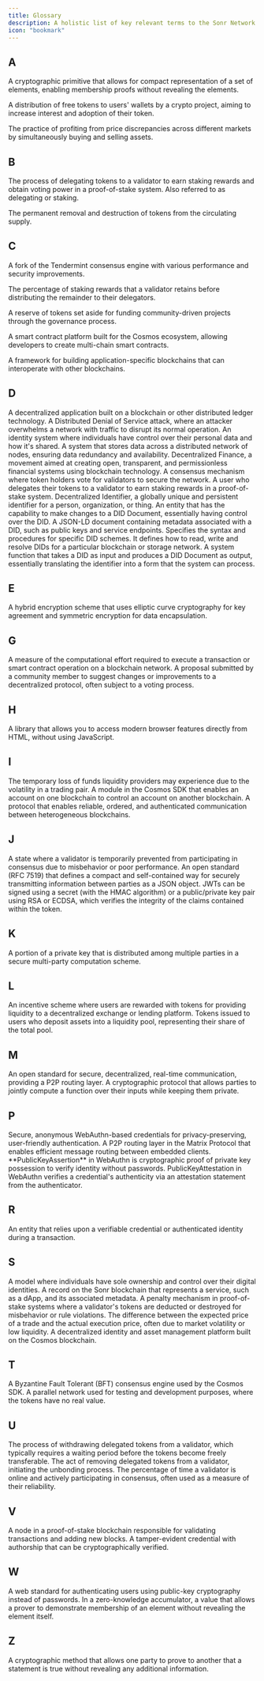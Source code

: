 ```yaml
---
title: Glossary
description: A holistic list of key relevant terms to the Sonr Network Architecture.
icon: "bookmark"
---
```


## A

<AccordionGroup>

<Accordion title="Accumulator (Zero Knowledge Proofs)">

A cryptographic primitive that allows for compact representation of a set of elements, enabling membership proofs without revealing the elements.

</Accordion>

<Accordion title="Air drops">

A distribution of free tokens to users' wallets by a crypto project, aiming to increase interest and adoption of their token.

</Accordion>

<Accordion title="Arbitrage">

The practice of profiting from price discrepancies across different markets by simultaneously buying and selling assets.

</Accordion>

</AccordionGroup>

## B

<AccordionGroup>

<Accordion title="Bonding">

The process of delegating tokens to a validator to earn staking rewards and obtain voting power in a proof-of-stake system. Also referred to as delegating or staking.

</Accordion>

<Accordion title="Burn">

The permanent removal and destruction of tokens from the circulating supply.

</Accordion>

</AccordionGroup>

## C

<AccordionGroup>

<Accordion title="CometBFT">

A fork of the Tendermint consensus engine with various performance and security improvements.

</Accordion>

<Accordion title="Commission">

The percentage of staking rewards that a validator retains before distributing the remainder to their delegators.

</Accordion>

<Accordion title="Community pool">

A reserve of tokens set aside for funding community-driven projects through the governance process.

</Accordion>

<Accordion title="CosmWasm">

A smart contract platform built for the Cosmos ecosystem, allowing developers to create multi-chain smart contracts.

</Accordion>

<Accordion title="Cosmos SDK">

A framework for building application-specific blockchains that can interoperate with other blockchains.

</Accordion>

</AccordionGroup>

## D

<AccordionGroup>

<Accordion title="dApp">
A decentralized application built on a blockchain or other distributed ledger technology.
</Accordion>

<Accordion title="DDoS">
A Distributed Denial of Service attack, where an attacker overwhelms a network with traffic to disrupt its normal operation.
</Accordion>

<Accordion title="Decentralized Identity">
An identity system where individuals have control over their personal data and how it's shared.
</Accordion>

<Accordion title="Decentralized Storage">
A system that stores data across a distributed network of nodes, ensuring data redundancy and availability.
</Accordion>

<Accordion title="DeFi">
Decentralized Finance, a movement aimed at creating open, transparent, and permissionless financial systems using blockchain technology.
</Accordion>

<Accordion title="Delegated Proof-of-Stake (DPoS)">
A consensus mechanism where token holders vote for validators to secure the network.
</Accordion>

<Accordion title="Delegator">
A user who delegates their tokens to a validator to earn staking rewards in a proof-of-stake system.
</Accordion>

<Accordion title="DID">
Decentralized Identifier, a globally unique and persistent identifier for a person, organization, or thing.
</Accordion>

<Accordion title="DID Controller">
An entity that has the capability to make changes to a DID Document, essentially having control over the DID.
</Accordion>

<Accordion title="DID Document">
A JSON-LD document containing metadata associated with a DID, such as public keys and service endpoints.
</Accordion>

<Accordion title="DID Method">
Specifies the syntax and procedures for specific DID schemes. It defines how to read, write and resolve DIDs for a particular blockchain or storage network.
</Accordion>

<Accordion title="DID Resolver">
A system function that takes a DID as input and produces a DID Document as output, essentially translating the identifier into a form that the system can process.
</Accordion>

</AccordionGroup>

## E

<AccordionGroup>

<Accordion title="Elliptic Curve Integrated Encryption Scheme (ECIES)">

A hybrid encryption scheme that uses elliptic curve cryptography for key agreement and symmetric encryption for data encapsulation.

</Accordion>

</AccordionGroup>

## G

<AccordionGroup>

<Accordion title="Gas">
A measure of the computational effort required to execute a transaction or smart contract operation on a blockchain network.
</Accordion>

<Accordion title="Governance proposal">
A proposal submitted by a community member to suggest changes or improvements to a decentralized protocol, often subject to a voting process.
</Accordion>

</AccordionGroup>

## H

<AccordionGroup>

<Accordion title="HTMX">
A library that allows you to access modern browser features directly from HTML, without using JavaScript.
</Accordion>

</AccordionGroup>

## I

<AccordionGroup>

<Accordion title="Impermanent Loss">
The temporary loss of funds liquidity providers may experience due to the volatility in a trading pair.
</Accordion>

<Accordion title="Interchain Accounts">
A module in the Cosmos SDK that enables an account on one blockchain to control an account on another blockchain.
</Accordion>

<Accordion title="Interblockchain Communication (IBC)">
A protocol that enables reliable, ordered, and authenticated communication between heterogeneous blockchains.
</Accordion>

</AccordionGroup>

## J

<AccordionGroup>

<Accordion title="Jailed">
A state where a validator is temporarily prevented from participating in consensus due to misbehavior or poor performance.
</Accordion>

<Accordion title="JSON Web Token (JWT)">
An open standard (RFC 7519) that defines a compact and self-contained way for securely transmitting information between parties as a JSON object. JWTs can be signed using a secret (with the HMAC algorithm) or a public/private key pair using RSA or ECDSA, which verifies the integrity of the claims contained within the token.
</Accordion>

</AccordionGroup>

## K

<AccordionGroup>

<Accordion title="Keyshare">
A portion of a private key that is distributed among multiple parties in a secure multi-party computation scheme.
</Accordion>

</AccordionGroup>

## L

<AccordionGroup>

<Accordion title="Liquidity Mining">
An incentive scheme where users are rewarded with tokens for providing liquidity to a decentralized exchange or lending platform.
</Accordion>

<Accordion title="LP Tokens">
Tokens issued to users who deposit assets into a liquidity pool, representing their share of the total pool.
</Accordion>

</AccordionGroup>

## M

<AccordionGroup>

<Accordion title="Matrix Protocol">
An open standard for secure, decentralized, real-time communication, providing a P2P routing layer.
</Accordion>

<Accordion title="Multi-Party Computation (MPC)">
A cryptographic protocol that allows parties to jointly compute a function over their inputs while keeping them private.
</Accordion>

</AccordionGroup>

## P

<AccordionGroup>

<Accordion title="Passkeys">
Secure, anonymous WebAuthn-based credentials for privacy-preserving, user-friendly authentication.
</Accordion>

<Accordion title="Pinecone">
A P2P routing layer in the Matrix Protocol that enables efficient message routing between embedded clients.
</Accordion>

<Accordion title="Public Key Assertion (WebAuthn)">
**PublicKeyAssertion** in WebAuthn is cryptographic proof of private key possession to verify identity without passwords.
</Accordion>

<Accordion title="Public Key Attestation (WebAuthn)">
PublicKeyAttestation in WebAuthn verifies a credential's authenticity via an attestation statement from the authenticator.
</Accordion>

</AccordionGroup>

## R

<AccordionGroup>

<Accordion title="Relaying Party">
An entity that relies upon a verifiable credential or authenticated identity during a transaction.
</Accordion>

</AccordionGroup>

## S

<AccordionGroup>

<Accordion title="Self-Sovereign Identity">
A model where individuals have sole ownership and control over their digital identities.
</Accordion>

<Accordion title="Service Record">
A record on the Sonr blockchain that represents a service, such as a dApp, and its associated metadata.
</Accordion>

<Accordion title="Slashing">
A penalty mechanism in proof-of-stake systems where a validator's tokens are deducted or destroyed for misbehavior or rule violations.
</Accordion>

<Accordion title="Slippage">
The difference between the expected price of a trade and the actual execution price, often due to market volatility or low liquidity.
</Accordion>

<Accordion title="Sonr">
A decentralized identity and asset management platform built on the Cosmos blockchain.
</Accordion>

</AccordionGroup>

## T

<AccordionGroup>

<Accordion title="Tendermint">
A Byzantine Fault Tolerant (BFT) consensus engine used by the Cosmos SDK.
</Accordion>

<Accordion title="Testnet">
A parallel network used for testing and development purposes, where the tokens have no real value.
</Accordion>

</AccordionGroup>

## U

<AccordionGroup>

<Accordion title="Unbonding">
The process of withdrawing delegated tokens from a validator, which typically requires a waiting period before the tokens become freely transferable.
</Accordion>

<Accordion title="Undelegate">
The act of removing delegated tokens from a validator, initiating the unbonding process.
</Accordion>

<Accordion title="Uptime">
The percentage of time a validator is online and actively participating in consensus, often used as a measure of their reliability.
</Accordion>

</AccordionGroup>

## V

<AccordionGroup>

<Accordion title="Validator">
A node in a proof-of-stake blockchain responsible for validating transactions and adding new blocks.
</Accordion>

<Accordion title="Verifiable Credential">
A tamper-evident credential with authorship that can be cryptographically verified.
</Accordion>

</AccordionGroup>

## W

<AccordionGroup>

<Accordion title="WebAuthn">
A web standard for authenticating users using public-key cryptography instead of passwords.
</Accordion>

<Accordion title="Witness (Zero Knowledge Proofs)">
In a zero-knowledge accumulator, a value that allows a prover to demonstrate membership of an element without revealing the element itself.
</Accordion>

</AccordionGroup>

## Z

<AccordionGroup>

<Accordion title="Zero Knowledge Proofs">
A cryptographic method that allows one party to prove to another that a statement is true without revealing any additional information.
</Accordion>

</AccordionGroup>
